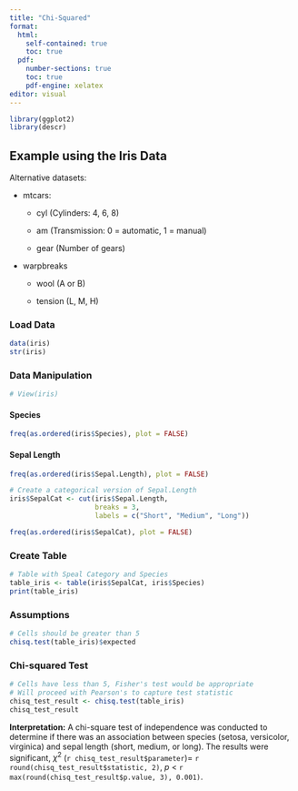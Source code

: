 ```yaml
---
title: "Chi-Squared"
format: 
  html: 
    self-contained: true
    toc: true             
  pdf: 
    number-sections: true 
    toc: true            
    pdf-engine: xelatex   
editor: visual
---
```


```r
library(ggplot2)
library(descr)
```

## Example using the Iris Data

Alternative datasets:

-   mtcars:

    -   cyl (Cylinders: 4, 6, 8)

    -   am (Transmission: 0 = automatic, 1 = manual)

    -   gear (Number of gears)

-   warpbreaks

    -   wool (A or B)

    -   tension (L, M, H)

### Load Data

```r
data(iris)
str(iris)
```

### Data Manipulation

```r
# View(iris)
```

#### Species

```r
freq(as.ordered(iris$Species), plot = FALSE)
```

#### Sepal Length

```r
freq(as.ordered(iris$Sepal.Length), plot = FALSE)
```

```r
# Create a categorical version of Sepal.Length
iris$SepalCat <- cut(iris$Sepal.Length,
                     breaks = 3,
                     labels = c("Short", "Medium", "Long"))
```

```r
freq(as.ordered(iris$SepalCat), plot = FALSE)
```

### Create Table

```r
# Table with Speal Category and Species
table_iris <- table(iris$SepalCat, iris$Species)
print(table_iris)
```

### Assumptions

```r
# Cells should be greater than 5
chisq.test(table_iris)$expected
```

### Chi-squared Test

```r
# Cells have less than 5, Fisher's test would be appropriate
# Will proceed with Pearson's to capture test statistic
chisq_test_result <- chisq.test(table_iris)
chisq_test_result
```

**Interpretation:** A chi-square test of independence was conducted to determine if there was an association between species (setosa, versicolor, virginica) and sepal length (short, medium, or long). The results were significant, $\chi^2$ (`r chisq_test_result$parameter`)= `r round(chisq_test_result$statistic, 2)`, *p* \< `r max(round(chisq_test_result$p.value, 3), 0.001)`.
